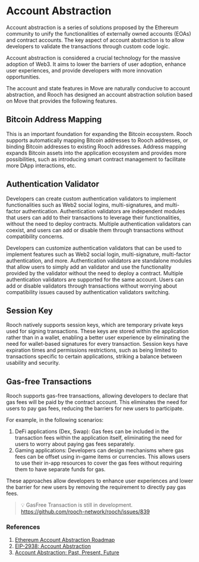 # Account Abstraction

Account abstraction is a series of solutions proposed by the Ethereum community to unify the functionalities of externally owned accounts (EOAs) and contract accounts. The key aspect of account abstraction is to allow developers to validate the transactions through custom code logic.

Account abstraction is considered a crucial technology for the massive adoption of Web3. It aims to lower the barriers of user adoption, enhance user experiences, and provide developers with more innovation opportunities.

The account and state features in Move are naturally conducive to account abstraction, and Rooch has designed an account abstraction solution based on Move that provides the following features.

## Bitcoin Address Mapping

This is an important foundation for expanding the Bitcoin ecosystem. Rooch supports automatically mapping Bitcoin addresses to Rooch addresses, or binding Bitcoin addresses to existing Rooch addresses. Address mapping expands Bitcoin assets into the application ecosystem and provides more possibilities, such as introducing smart contract management to facilitate more DApp interactions, etc.

## Authentication Validator

Developers can create custom authentication validators to implement functionalities such as Web2 social logins, multi-signatures, and multi-factor authentication. Authentication validators are independent modules that users can add to their transactions to leverage their functionalities, without the need to deploy contracts. Multiple authentication validators can coexist, and users can add or disable them through transactions without compatibility concerns.

Developers can customize authentication validators that can be used to implement features such as Web2 social login, multi-signature, multi-factor authentication, and more. Authentication validators  are standalone modules that allow users to simply add an validator and use the functionality provided by the validator without the need to deploy a contract.
Multiple authentication validators are supported for the same account. Users can add or disable validators through transactions without worrying about compatibility issues caused by authentication validators switching.


## Session Key

Rooch natively supports session keys, which are temporary private keys used for signing transactions. These keys are stored within the application rather than in a wallet, enabling a better user experience by eliminating the need for wallet-based signatures for every transaction. Session keys have expiration times and permissions restrictions, such as being limited to transactions specific to certain applications, striking a balance between usability and security.

## Gas-free Transactions

Rooch supports gas-free transactions, allowing developers to declare that gas fees will be paid by the contract account. This eliminates the need for users to pay gas fees, reducing the barriers for new users to participate.

For example, in the following scenarios:

1. DeFi applications (Dex, Swap): Gas fees can be included in the transaction fees within the application itself, eliminating the need for users to worry about paying gas fees separately.
2. Gaming applications: Developers can design mechanisms where gas fees can be offset using in-game items or currencies. This allows users to use their in-app resources to cover the gas fees without requiring them to have separate funds for gas.

These approaches allow developers to enhance user experiences and lower the barrier for new users by removing the requirement to directly pay gas fees.

> 💡 GasFree Transaction is still in development. https://github.com/rooch-network/rooch/issues/839

### References

1. [Ethereum Account Abstraction Roadmap](https://ethereum.org/en/roadmap/account-abstraction/)
2. [EIP-2938: Account Abstraction](https://eips.ethereum.org/EIPS/eip-2938)
3. [Account Abstraction: Past, Present, Future](https://metamask.io/news/latest/account-abstraction-past-present-future/)
